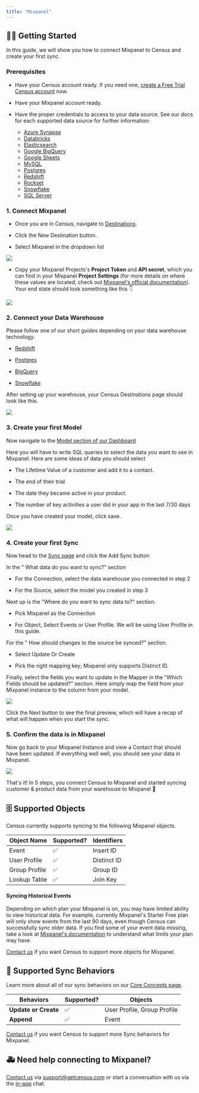 ```yaml
---
title: "Mixpanel"
---
```


## 🏃‍♀️ Getting Started

In this guide, we will show you how to connect Mixpanel to Census and create your first sync.

### Prerequisites

* Have your Census account ready. If you need one, [create a Free Trial Census account](https://app.getcensus.com/) now.

* Have your Mixpanel account ready.

* Have the proper credentials to access to your data source. See our docs for each supported data source for further information:  
   * [Azure Synapse](/sources/azure-synapse)  
   * [Databricks](https://docs.getcensus.com/sources/databricks)  
   * [Elasticsearch](https://docs.getcensus.com/sources/elasticsearch)  
   * [Google BigQuery](https://docs.getcensus.com/sources/google-bigquery)  
   * [Google Sheets](https://docs.getcensus.com/sources/google-sheets)  
   * [MySQL](https://docs.getcensus.com/sources/mysql)  
   * [Postgres](https://docs.getcensus.com/sources/postgres)  
   * [Redshift](https://docs.getcensus.com/sources/redshift)  
   * [Rockset](https://docs.getcensus.com/sources/rockset)  
   * [Snowflake](https://docs.getcensus.com/sources/snowflake)  
   * [SQL Server](https://docs.getcensus.com/sources/sql-server)

### 1\. Connect Mixpanel

* Once you are in Census, navigate to [Destinations](https://app.getcensus.com/destinations).

* Click the New Destination button.

* Select Mixpanel in the dropdown list

![](/images/destinations)

* Copy your Mixpanel Projects's **Project Token** and **API secret**, which you can find in your Mixpanel **Project Settings** (for more details on where these values are located, check out [Mixpanel's official documentation](https://help.mixpanel.com/hc/en-us/articles/115004502806-Find-Project-Token-)). Your end state should look something like this 👇

![](/images/destinations)

### 2\. Connect your Data Warehouse

Please follow one of our short guides depending on your data warehouse technology.

* [Redshift](https://help.getcensus.com/article/10-configuring-redshift-postgresql-access)

* [Postgres](https://help.getcensus.com/article/10-configuring-redshift-postgresql-access)

* [BigQuery](https://help.getcensus.com/article/21-configuring-bigquery-access)

* [Snowflake](https://help.getcensus.com/article/8-configuring-snowflake-access)

After setting up your warehouse, your Census Destinations page should look like this.

![](/images/destinations)

### 3\. Create your first Model

Now navigate to the [Model section of our Dashboard](https://app.getcensus.com/models)

Here you will have to write SQL queries to select the data you want to see in Mixpanel. Here are some ideas of data you should select

* The Lifetime Value of a customer and add it to a contact.

* The end of their trial

* The date they became active in your product.

* The number of key activities a user did in your app in the last 7/30 days

Once you have created your model, click save.

![](/images/destinations)

### 4\. Create your first Sync

Now head to the [Sync page](https://app.getcensus.com/syncs) and click the Add Sync button

In the " What data do you want to sync?" section

* For the Connection, select the data warehouse you connected in step 2

* For the Source, select the model you created in step 3

Next up is the "Where do you want to sync data to?" section.

* Pick Mixpanel as the Connection

* For Object, Select Events or User Profile. We will be using User Profile in this guide.

For the " How should changes to the source be synced?" section.

* Select Update Or Create

* Pick the right mapping key; Mixpanel only supports Distinct ID.

Finally, select the fields you want to update in the Mapper in the "Which Fields should be updated?" section. Here simply map the field from your Mixpanel instance to the column from your model.

![](/images/destinations/screely-1618952371780.png)

Click the Next button to see the final preview, which will have a recap of what will happen when you start the sync.

### 5\. Confirm the data is in Mixpanel

Now go back to your Mixpanel Instance and view a Contact that should have been updated. If everything well well, you should see your data in Mixpanel.

![](/images/destinations)

That's it! In 5 steps, you connect Census to Mixpanel and started syncing customer & product data from your warehouse to Mixpanel 🎉

## 🗄 Supported Objects

Census currently supports syncing to the following Mixpanel objects.

| **Object Name** | **Supported?** | Identifiers |
| --------------- | -------------- | ----------- |
| Event           | ✅              | Insert ID   |
| User Profile    | ✅              | Distinct ID |
| Group Profile   | ✅              | Group ID    |
| Lookup Table    | ✅              | Join Key    |

#### Syncing Historical Events

Depending on which plan your Mixpanel is on, you may have limited ability to view historical data. For example, currently Mixpanel's Starter Free plan will only show events from the last 90 days, even though Census can successfully sync older data. If you find some of your event data missing, take a look at [Mixpanel's documentation](https://help.mixpanel.com/hc/en-us/articles/115004511246-Data-History-Access-By-Plan-Type) to understand what limits your plan may have.

[Contact us](mailto:support@getcensus.com) if you want Census to support more objects for Mixpanel.

## 🔄 Supported Sync Behaviors

Learn more about all of our sync behaviors on our [Core Concepts page](/basics/core-concept#the-different-sync-behaviors).

| **Behaviors**        | **Supported?** | **Objects**                 |
| -------------------- | -------------- | --------------------------- |
| **Update or Create** | ✅              | User Profile, Group Profile |
| **Append**           | ✅              | Event                       |

[Contact us](mailto:support@getcensus.com) if you want Census to support more Sync behaviors for Mixpanel.

## 🚑 Need help connecting to Mixpanel?

[Contact us](mailto:support@getcensus.com) via support@getcensus.com or start a conversation with us via the [in-app](https://app.getcensus.com) chat.
